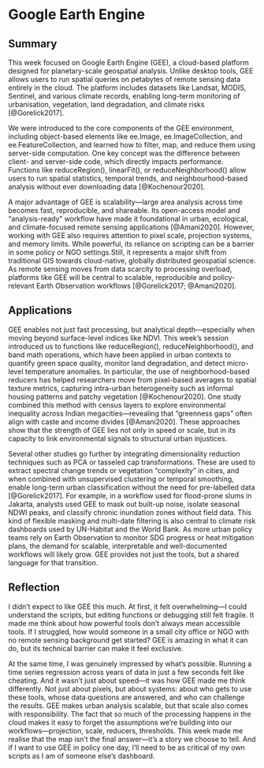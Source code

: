 # Google Earth Engine

## Summary

This week focused on Google Earth Engine (GEE), a cloud-based platform designed for planetary-scale geospatial analysis. Unlike desktop tools, GEE allows users to run spatial queries on petabytes of remote sensing data entirely in the cloud. The platform includes datasets like Landsat, MODIS, Sentinel, and various climate records, enabling long-term monitoring of urbanisation, vegetation, land degradation, and climate risks [@Gorelick2017].

We were introduced to the core components of the GEE environment, including object-based elements like ee.Image, ee.ImageCollection, and ee.FeatureCollection, and learned how to filter, map, and reduce them using server-side computation. One key concept was the difference between client- and server-side code, which directly impacts performance. Functions like reduceRegion(), linearFit(), or reduceNeighborhood() allow users to run spatial statistics, temporal trends, and neighbourhood-based analysis without ever downloading data [@Kochenour2020].

A major advantage of GEE is scalability—large area analysis across time becomes fast, reproducible, and shareable. Its open-access model and “analysis-ready” workflow have made it foundational in urban, ecological, and climate-focused remote sensing applications [@Amani2020]. However, working with GEE also requires attention to pixel scale, projection systems, and memory limits. While powerful, its reliance on scripting can be a barrier in some policy or NGO settings.Still, it represents a major shift from traditional GIS towards cloud-native, globally distributed geospatial science. As remote sensing moves from data scarcity to processing overload, platforms like GEE will be central to scalable, reproducible and policy-relevant Earth Observation workflows [@Gorelick2017; @Amani2020].

## Applications

GEE enables not just fast processing, but analytical depth—especially when moving beyond surface-level indices like NDVI. This week’s session introduced us to functions like reduceRegion(), reduceNeighborhood(), and band math operations, which have been applied in urban contexts to quantify green space quality, monitor land degradation, and detect micro-level temperature anomalies. In particular, the use of neighborhood-based reducers has helped researchers move from pixel-based averages to spatial texture metrics, capturing intra-urban heterogeneity such as informal housing patterns and patchy vegetation [@Kochenour2020]. One study combined this method with census layers to explore environmental inequality across Indian megacities—revealing that “greenness gaps” often align with caste and income divides [@Amani2020]. These approaches show that the strength of GEE lies not only in speed or scale, but in its capacity to link environmental signals to structural urban injustices.

Several other studies go further by integrating dimensionality reduction techniques such as PCA or tasseled cap transformations. These are used to extract spectral change trends or vegetation “complexity” in cities, and when combined with unsupervised clustering or temporal smoothing, enable long-term urban classification without the need for pre-labelled data [@Gorelick2017]. For example, in a workflow used for flood-prone slums in Jakarta, analysts used GEE to mask out built-up noise, isolate seasonal NDWI peaks, and classify chronic inundation zones without field data. This kind of flexible masking and multi-date filtering is also central to climate risk dashboards used by UN-Habitat and the World Bank. As more urban policy teams rely on Earth Observation to monitor SDG progress or heat mitigation plans, the demand for scalable, interpretable and well-documented workflows will likely grow. GEE provides not just the tools, but a shared language for that transition.

## Reflection

I didn’t expect to like GEE this much. At first, it felt overwhelming—I could understand the scripts, but editing functions or debugging still felt fragile. It made me think about how powerful tools don’t always mean accessible tools. If I struggled, how would someone in a small city office or NGO with no remote sensing background get started? GEE is amazing in what it can do, but its technical barrier can make it feel exclusive.

At the same time, I was genuinely impressed by what’s possible. Running a time series regression across years of data in just a few seconds felt like cheating. And it wasn’t just about speed—it was how GEE made me think differently. Not just about pixels, but about systems: about who gets to use these tools, whose data questions are answered, and who can challenge the results. GEE makes urban analysis scalable, but that scale also comes with responsibility. The fact that so much of the processing happens in the cloud makes it easy to forget the assumptions we’re building into our workflows—projection, scale, reducers, thresholds. This week made me realise that the map isn’t the final answer—it’s a story we choose to tell. And if I want to use GEE in policy one day, I’ll need to be as critical of my own scripts as I am of someone else’s dashboard.



